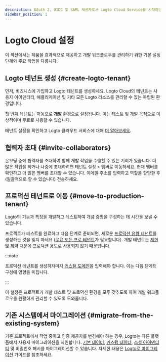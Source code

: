 ```yaml
---
description: OAuth 2, OIDC 및 SAML 제공자로서 Logto Cloud Service를 시작하는 기본 단계입니다.
sidebar_position: 1
---
```


# Logto Cloud 설정

이 섹션에서는 제품을 효과적으로 제공하고 개발 워크플로우를 관리하기 위한 기본 설정 단계와 주요 작업을 다룹니다.

## Logto 테넌트 생성 \{#create-logto-tenant}

먼저, 비즈니스에 가입하고 Logto 테넌트를 생성하세요. Logto Cloud의 테넌트는 사용자 아이덴티티, 애플리케이션 및 기타 모든 Logto 리소스를 관리할 수 있는 독립된 환경입니다.

첫 번째 테넌트는 자동으로 [**개발**](/logto-cloud/tenant-settings#development) 환경으로 설정됩니다. 이는 테스트 및 개발 목적으로 이상적이며 무료로 사용할 수 있습니다.

테넌트 설정을 확인하고 Logto 클라우드 서비스에 대해 [더 알아보세요](/logto-cloud).

## 협력자 초대 \{#invite-collaborators}

온보딩 중에 협력자를 초대하여 함께 개발 작업을 수행할 수 있는 기회가 있습니다. 더 많은 작업을 하거나 나중에 초대하려면 <CloudLink to="/tenant-settings/members">테넌트 설정 > 멤버</CloudLink>로 이동하세요. 현재 멤버를 확인하고 더 많은 멤버를 초대할 수 있습니다. 이메일 주소를 입력하고 역할을 할당한 후 (일괄적으로 할 수 있습니다) 전송하세요.

## 프로덕션 테넌트로 이동 \{#move-to-production-tenant}

Logto의 기능과 특징을 개발하고 테스트하여 개념 증명을 구성하는 데 시간을 보낼 수 있습니다.

프로젝트가 테스트를 완료하고 다음 단계로 준비되면, 새로운 [프로덕션 유형 테넌트](/logto-cloud/tenant-settings#production)를 생성하는 것을 잊지 마세요 ([무료 또는 프로 테넌트](https://logto.io/pricing)가 필요합니다). 개발 테넌트는 [제한 및 제약](/logto-cloud/tenant-settings#development) 때문에 프로덕션 용도로 사용되지 않기 때문입니다.

:::note

프로덕션 테넌트를 생성하자마자 [커스텀 도메인](/logto-cloud/custom-domain)을 입력해야 합니다. 이는 다음 단계의 구성에 영향을 미칩니다.

:::

이 설정은 프로젝트가 개발 테스트 및 프로덕션 환경을 모두 갖추도록 하여 개발 워크플로우를 원활하게 관리할 수 있도록 도와줍니다.

## 기존 시스템에서 마이그레이션 \{#migrate-from-the-existing-system}

기존 프로젝트에서 작업 중이고 인증 제공자를 변경해야 하는 경우, Logto는 다른 플랫폼에서 사용자 마이그레이션을 지원합니다. [기본 데이터](/user-management/user-data#basic-data), [커스텀 데이터](/user-management/user-data#custom-data), [소셜 아이덴티티](/user-management/user-data#social-identities) 및 비밀번호 해시를 마이그레이션할 수 있습니다. 자세한 내용은 [Logto로 마이그레이션](../user-management/user-migration.mdx) 가이드를 참조하세요.
